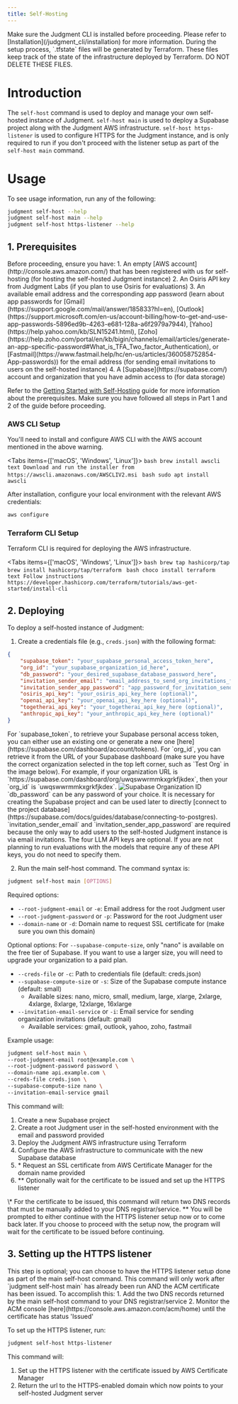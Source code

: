 ```yaml
---
title: Self-Hosting
---
```


<Warning>
Make sure the Judgment CLI is installed before proceeding. Please refer to [Installation](/judgment_cli/installation) for more information.
</Warning>

<Warning>
During the setup process, `.tfstate` files will be generated by Terraform. These files keep track of the state of the infrastructure deployed by Terraform. DO NOT DELETE THESE FILES.
</Warning>

# Introduction

The `self-host` command is used to deploy and manage your own self-hosted instance of Judgment. `self-host main` is used to deploy a Supabase project along with the Judgment AWS infrastructure. `self-host https-listener` is used to configure HTTPS for the Judgment instance, and is only required to run if you don't proceed with the listener setup as part of the `self-host main` command.

# Usage

To see usage information, run any of the following:
```bash
judgment self-host --help
judgment self-host main --help
judgment self-host https-listener --help
```

## 1. Prerequisites

<Warning>
Before proceeding, ensure you have:
1. An empty [AWS account](http://console.aws.amazon.com/) that has been registered with us for self-hosting (for hosting the self-hosted Judgment instance)
2. An Osiris API key from Judgment Labs (if you plan to use Osiris for evaluations)
3. An available email address and the corresponding app password (learn about app passwords for [Gmail](https://support.google.com/mail/answer/185833?hl=en), [Outlook](https://support.microsoft.com/en-us/account-billing/how-to-get-and-use-app-passwords-5896ed9b-4263-e681-128a-a6f2979a7944), [Yahoo](https://help.yahoo.com/kb/SLN15241.html), [Zoho](https://help.zoho.com/portal/en/kb/bigin/channels/email/articles/generate-an-app-specific-password#What_is_TFA_Two_factor_Authentication), or [Fastmail](https://www.fastmail.help/hc/en-us/articles/360058752854-App-passwords)) for the email address (for sending email invitations to users on the self-hosted instance)
4. A [Supabase](https://supabase.com/) account and organization that you have admin access to (for data storage)

Refer to the [Getting Started with Self-Hosting](/self_hosting/get_started) guide for more information about the prerequisites. Make sure you have followed all steps in Part 1 and 2 of the guide before proceeding.
</Warning>

### AWS CLI Setup

You'll need to install and configure AWS CLI with the AWS account mentioned in the above warning.

<Tabs items={['macOS', 'Windows', 'Linux']}>
  <Tab value="macOS">
    ```bash
    brew install awscli
    ```
  </Tab>
  <Tab value="Windows">
    ```text
    Download and run the installer from https://awscli.amazonaws.com/AWSCLIV2.msi
    ```
  </Tab>
  <Tab value="Linux">
    ```bash
    sudo apt install awscli
    ```
  </Tab>
</Tabs>

After installation, configure your local environment with the relevant AWS credentials:
```bash
aws configure
```

### Terraform CLI Setup

<Note>
Terraform CLI is required for deploying the AWS infrastructure.
</Note>

<Tabs items={['macOS', 'Windows', 'Linux']}>
  <Tab value="macOS">
    ```bash
    brew tap hashicorp/tap
    brew install hashicorp/tap/terraform
    ```
  </Tab>
  <Tab value="Windows">
    ```bash
    choco install terraform
    ```
  </Tab>
  <Tab value="Linux">
    ```text
    Follow instructions https://developer.hashicorp.com/terraform/tutorials/aws-get-started/install-cli
    ```
  </Tab>
</Tabs>

## 2. Deploying

To deploy a self-hosted instance of Judgment:

1. Create a credentials file (e.g., `creds.json`) with the following format:
```json
{
    "supabase_token": "your_supabase_personal_access_token_here",
    "org_id": "your_supabase_organization_id_here",
    "db_password": "your_desired_supabase_database_password_here",
    "invitation_sender_email": "email_address_to_send_org_invitations_from",
    "invitation_sender_app_password": "app_password_for_invitation_sender_email",
    "osiris_api_key": "your_osiris_api_key_here (optional)",
    "openai_api_key": "your_openai_api_key_here (optional)",
    "togetherai_api_key": "your_togetherai_api_key_here (optional)",
    "anthropic_api_key": "your_anthropic_api_key_here (optional)"
}
```
<Note>
For `supabase_token`, to retrieve your Supabase personal access token, you can either use an existing one or generate a new one [here](https://supabase.com/dashboard/account/tokens).
</Note>

<Note>
For `org_id`, you can retrieve it from the URL of your Supabase dashboard (make sure you have the correct organization selected in the top left corner, such as `Test Org` in the image below). For example, if your organization URL is `https://supabase.com/dashboard/org/uwqswwrmmkxgrkfjkdex`, then your `org_id` is `uwqswwrmmkxgrkfjkdex`.
  <img src="/judgment_cli/supabase-org-id.png" alt="Supabase Organization ID" style={{ display: 'block', margin: 'auto', maxWidth: '100%' }} />
</Note>

<Note>
`db_password` can be any password of your choice. It is necessary for creating the Supabase project and can be used later to directly [connect to the project database](https://supabase.com/docs/guides/database/connecting-to-postgres).
</Note>

<Note>
    `invitation_sender_email` and `invitation_sender_app_password` are required because the only way to add users to the self-hosted Judgment instance is via email invitations.
</Note>

<Tip>
The four LLM API keys are optional. If you are not planning to run evaluations with the models that require any of these API keys, you do not need to specify them.
</Tip>

2. Run the main self-host command. The command syntax is:
```bash
judgment self-host main [OPTIONS]
```

Required options:
- `--root-judgment-email` or `-e`: Email address for the root Judgment user
- `--root-judgment-password` or `-p`: Password for the root Judgment user
- `--domain-name` or `-d`: Domain name to request SSL certificate for (make sure you own this domain)

Optional options:
<Warning>
For `--supabase-compute-size`, only "nano" is available on the free tier of Supabase. If you want to use a larger size, you will need to upgrade your organization to a paid plan.
</Warning>
- `--creds-file` or `-c`: Path to credentials file (default: creds.json)
- `--supabase-compute-size` or `-s`: Size of the Supabase compute instance (default: small)
  - Available sizes: nano, micro, small, medium, large, xlarge, 2xlarge, 4xlarge, 8xlarge, 12xlarge, 16xlarge
- `--invitation-email-service` or `-i`: Email service for sending organization invitations (default: gmail)
  - Available services: gmail, outlook, yahoo, zoho, fastmail

Example usage:
```bash
judgment self-host main \
--root-judgment-email root@example.com \
--root-judgment-password password \
--domain-name api.example.com \
--creds-file creds.json \
--supabase-compute-size nano \
--invitation-email-service gmail
```


This command will:
1. Create a new Supabase project
2. Create a root Judgment user in the self-hosted environment with the email and password provided
3. Deploy the Judgment AWS infrastructure using Terraform
4. Configure the AWS infrastructure to communicate with the new Supabase database
5. \* Request an SSL certificate from AWS Certificate Manager for the domain name provided
6. ** Optionally wait for the certificate to be issued and set up the HTTPS listener

<Tip>
\* For the certificate to be issued, this command will return two DNS records that must be manually added to your DNS registrar/service.
</Tip>

<Tip>
** You will be prompted to either continue with the HTTPS listener setup now or to come back later. If you choose to proceed with the setup now, the program will wait for the certificate to be issued before continuing.
</Tip>

## 3. Setting up the HTTPS listener

<Note>
This step is optional; you can choose to have the HTTPS listener setup done as part of the main self-host command.
</Note>

<Warning>
This command will only work after `judgment self-host main` has already been run AND the ACM certificate has been issued. To accomplish this:
1. Add the two DNS records returned by the main self-host command to your DNS registrar/service
2. Monitor the ACM console [here](https://console.aws.amazon.com/acm/home) until the certificate has status 'Issued'
</Warning>

To set up the HTTPS listener, run:
```bash
judgment self-host https-listener
```

This command will:
1. Set up the HTTPS listener with the certificate issued by AWS Certificate Manager
2. Return the url to the HTTPS-enabled domain which now points to your self-hosted Judgment server

